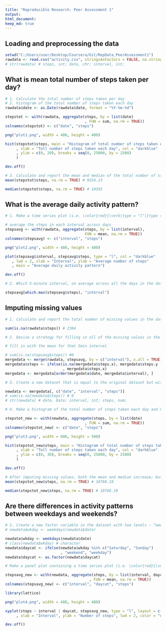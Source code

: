 ```yaml
---
title: "Reproducible Research: Peer Assessment 1"
output:
html_document:
keep_md: true
---
```


## Loading and preprocessing the data

```r
setwd("C:/Users/user/Desktop/Coursera/Git/RepData_PeerAssessment1")
rawdata <- read.csv("activity.csv", stringsAsFactors = FALSE, na.strings = "NA")
# str(rawdata) # steps, int; date, chr; interval, int;
```


## What is mean total number of steps taken per day?

```r
# 1. Calculate the total number of steps taken per day
# 2. histogram of the total number of steps taken each day
rawdata$date <- as.Date(rawdata$date, format = "%Y-%m-%d")

stepstot <- with(rawdata, aggregate(steps, by = list(date)
                                    , FUN = sum, na.rm = TRUE))
colnames(stepstot) <- c("date", "steps")

png("plot1.png", width = 480, height = 480)

hist(stepstot$steps, main = "Histogram of total number of steps taken each day"
     , xlab = "Totl number of steps taken each day", col = "darkblue"
     , ylim = c(0, 20), breaks = seq(0, 25000, by = 2500)
     )

dev.off()
```

```r
# 3. Calculate and report the mean and median of the total number of steps taken per day
mean(stepstot$steps, na.rm = TRUE) # 9354.23

median(stepstot$steps, na.rm = TRUE) # 10395
```


## What is the average daily activity pattern?

```r
# 1. Make a time series plot (i.e. \color{red}{\verb|type = "l"|}type = "l") of the 5-minute interval (x-axis) and the average number of steps taken, averaged across all days (y-axis)

# average the steps in each interval across days
stepsavg <- with(rawdata, aggregate(steps, by = list(interval),
                                    FUN = mean, na.rm = TRUE))
colnames(stepsavg) <- c("interval", "steps")

png("plot2.png", width = 480, height = 480)

plot(stepsavg$interval, stepsavg$steps, type = "l", col = "darkblue"
   , lwd = 2, xlab = "Interval", ylab = "Average number of steps"
   , main = "Average daily activity pattern")

dev.off()
```

```r
# 2. Which 5-minute interval, on average across all the days in the dataset, contains the maximum number of steps?

stepsavg[which.max(stepsavg$steps), "interval"]
```


## Imputing missing values

```r
# 1. Calculate and report the total number of missing values in the dataset (i.e. the total number of rows with \color{red}{\verb|NA|}NAs)

sum(is.na(rawdata$steps)) # 2304

```

```r

# 2. Devise a strategy for filling in all of the missing values in the dataset. The strategy does not need to be sophisticated. For example, you could use the mean/median for that day, or the mean for that 5-minute interval, etc.

# fill in with the mean for that 5min interval

# sum(is.na(stepsavg$steps)) #0
mergedata <- merge(rawdata, stepsavg, by = c("interval"), x.all = TRUE) # 17568
mergedata$steps <- ifelse(is.na(mergedata$steps.x), mergedata$steps.y
                          , mergedata$steps.x)
mergedata <- mergedata[order(mergedata$date, mergedata$interval), ]
```

```r

# 3. Create a new dataset that is equal to the original dataset but with the missing data filled in.

newdata <- mergedata[, c("date", "interval", "steps")]
# sum(is.na(newdata$steps)) # 0
# str(newdata) # date, Date; interval, int; steps, num;
```

```r

# 4. Make a histogram of the total number of steps taken each day and Calculate and report the mean and median total number of steps taken per day. Do these values differ from the estimates from the first part of the assignment? What is the impact of imputing missing data on the estimates of the total daily number of steps?

stepstot_new <- with(newdata, aggregate(steps, by = list(date)
                                    , FUN = sum, na.rm = TRUE))
colnames(stepstot_new) <- c("date", "steps")

png("plot3.png", width = 600, height = 500)

hist(stepstot_new$steps, main = "Histogram of total number of steps taken each day, after filling NA values"
     , xlab = "Totl number of steps taken each day", col = "darkblue"
     , ylim = c(0, 30), breaks = seq(0, 25000, by = 2500)
     )

dev.off()

# After imputing missing values, both the mean and median increase; but the mean increases larger than the median
mean(stepstot_new$steps, na.rm = TRUE) # 10766.19

median(stepstot_new$steps, na.rm = TRUE) # 10766.19

```

## Are there differences in activity patterns between weekdays and weekends?

```r

# 1. Create a new factor variable in the dataset with two levels – “weekday” and “weekend” indicating whether a given date is a weekday or weekend day
# newdata$wkday <- weekdays(newdata$date)

newdata$wkday <- weekdays(newdata$date)
# class(newdata$wkday) # character
newdata$daycat <- ifelse(newdata$wkday %in% c("Saturday", "Sunday")
                         , "weekend", "weekday")
newdata$daycat <- as.factor(newdata$daycat)
```

```r

# Make a panel plot containing a time series plot (i.e. \color{red}{\verb|type = "l"|}type = "l") of the 5-minute interval (x-axis) and the average number of steps taken, averaged across all weekday days or weekend days (y-axis). See the README file in the GitHub repository to see an example of what this plot should look like using simulated data.

stepsavg_new <- with(newdata, aggregate(steps, by = list(interval, daycat)
                                      , FUN = mean, na.rm = TRUE))
colnames(stepsavg_new) <- c("interval", "daycat", "steps")

library(lattice)

png("plot4.png", width = 480, height = 480)

xyplot(steps ~ interval | daycat, stepsavg_new, type = "l", layout = c(1, 2)
     , xlab = "Interval", ylab = "Number of steps", lwd = 2, color = "darkblue")

dev.off()
```


